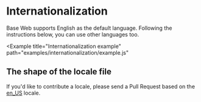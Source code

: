 <!--
Copyright (c) 2018-2019 Uber Technologies, Inc.

This source code is licensed under the MIT license found in the
LICENSE file in the root directory of this source tree.
-->




# Internationalization

Base Web supports English as the default language. Following the instructions below, you
can use other languages too.

<Example
  title="Internationalization example"
  path="examples/internationalization/example.js"
>
  <InternationalizationExample />
</Example>

## The shape of the locale file

<JSON src={en_US} />

If you'd like to contribute a locale, please send a Pull Request based
on the [en_US](https://github.com/uber-web/baseui/tree/master/src/locale) locale.
